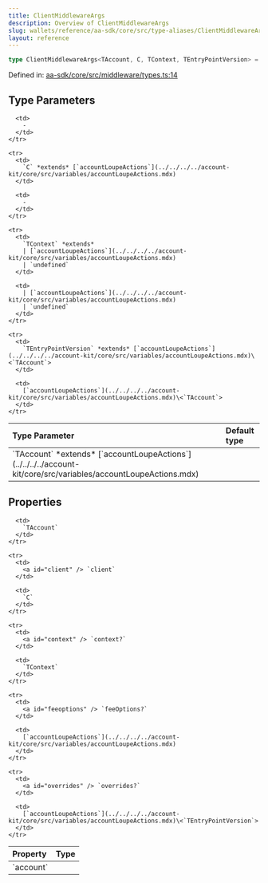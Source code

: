 ```yaml
---
title: ClientMiddlewareArgs
description: Overview of ClientMiddlewareArgs
slug: wallets/reference/aa-sdk/core/src/type-aliases/ClientMiddlewareArgs
layout: reference
---
```


```ts
type ClientMiddlewareArgs<TAccount, C, TContext, TEntryPointVersion> = object;
```

Defined in: [aa-sdk/core/src/middleware/types.ts:14](https://github.com/alchemyplatform/aa-sdk/blob/4987bdd63823427c48ec21401b71fa3cfc2d0675/aa-sdk/core/src/middleware/types.ts#L14)

## Type Parameters

<table>
  <thead>
    <tr>
      <th align="left">Type Parameter</th>
      <th align="left">Default type</th>
    </tr>
  </thead>

  <tbody>
    <tr>
      <td>
        `TAccount` *extends* [`accountLoupeActions`](../../../../account-kit/core/src/variables/accountLoupeActions.mdx)
      </td>

      <td>
        ‐
      </td>
    </tr>

    <tr>
      <td>
        `C` *extends* [`accountLoupeActions`](../../../../account-kit/core/src/variables/accountLoupeActions.mdx)
      </td>

      <td>
        ‐
      </td>
    </tr>

    <tr>
      <td>
        `TContext` *extends*
        | [`accountLoupeActions`](../../../../account-kit/core/src/variables/accountLoupeActions.mdx)
        | `undefined`
      </td>

      <td>
        | [`accountLoupeActions`](../../../../account-kit/core/src/variables/accountLoupeActions.mdx)
        | `undefined`
      </td>
    </tr>

    <tr>
      <td>
        `TEntryPointVersion` *extends* [`accountLoupeActions`](../../../../account-kit/core/src/variables/accountLoupeActions.mdx)\<`TAccount`>
      </td>

      <td>
        [`accountLoupeActions`](../../../../account-kit/core/src/variables/accountLoupeActions.mdx)\<`TAccount`>
      </td>
    </tr>

  </tbody>
</table>

## Properties

<table>
  <thead>
    <tr>
      <th align="left">Property</th>
      <th align="left">Type</th>
    </tr>
  </thead>

  <tbody>
    <tr>
      <td>
        <a id="account" /> `account`
      </td>

      <td>
        `TAccount`
      </td>
    </tr>

    <tr>
      <td>
        <a id="client" /> `client`
      </td>

      <td>
        `C`
      </td>
    </tr>

    <tr>
      <td>
        <a id="context" /> `context?`
      </td>

      <td>
        `TContext`
      </td>
    </tr>

    <tr>
      <td>
        <a id="feeoptions" /> `feeOptions?`
      </td>

      <td>
        [`accountLoupeActions`](../../../../account-kit/core/src/variables/accountLoupeActions.mdx)
      </td>
    </tr>

    <tr>
      <td>
        <a id="overrides" /> `overrides?`
      </td>

      <td>
        [`accountLoupeActions`](../../../../account-kit/core/src/variables/accountLoupeActions.mdx)\<`TEntryPointVersion`>
      </td>
    </tr>

  </tbody>
</table>
